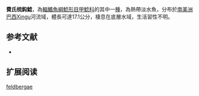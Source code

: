 {{Speciesbox
| name = 費氏梳鈎鯰
| image = 
| image_width = 250px
| image_caption = 
| status = NE
| status_system = IUCN3.1
| genus = Peckoltia
| species = feldbergae
| authority = [[de_Oliveira,_Rapp_Py-Daniel,_Zuanon_&_Rocha|de Oliveira, Rapp Py-Daniel, Zuanon & Rocha]], 2012
| synonyms = 
}}

'''費氏梳鈎鯰'''，為[[輻鰭魚綱|輻鰭魚綱]][[鯰形目|鯰形目]][[甲鯰科|甲鯰科]]的其中一[[種|種]]，為熱帶淡水魚，分布於[[南美洲|南美洲]][[巴西|巴西]]Xingu河流域，體長可達17.1公分，棲息在底層水域，生活習性不明。

==参考文献==
*{{FishBase_species|genus=Peckoltia|species=feldbergae|year=2015|month=1}}

== 扩展阅读 ==
{{refbegin}}
{{wikispecies-inline|Peckoltia feldbergae|費氏梳鈎鯰}}
{{refend}}
{{Taxonbar|from=Q18821619}}

[[Category:梳鈎鯰屬|feldbergae]]